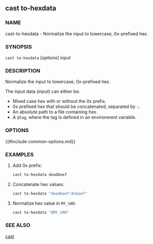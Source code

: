 ## cast to-hexdata

### NAME

cast-to-hexdata - Normalize the input to lowercase, 0x-prefixed hex.

### SYNOPSIS

``cast to-hexdata`` [*options*] *input*

### DESCRIPTION

Normalize the input to lowercase, 0x-prefixed hex.

The input data (*input*) can either be:

- Mixed case hex with or without the 0x prefix.
- 0x prefixed hex that should be concatenated, separated by `:`.
- An absolute path to a file containing hex.
- A `@tag`, where the tag is defined in an environment variable.

### OPTIONS

{{#include common-options.md}}

### EXAMPLES

1. Add 0x prefix:
    ```sh
    cast to-hexdata deadbeef
    ```

2. Concatenate hex values:
    ```sh
    cast to-hexdata "deadbeef:0xbeef"
    ```

3. Normalize hex value in `MY_VAR`:
    ```sh
    cast to-hexdata "@MY_VAR"
    ```

### SEE ALSO

[cast](./cast.md)
